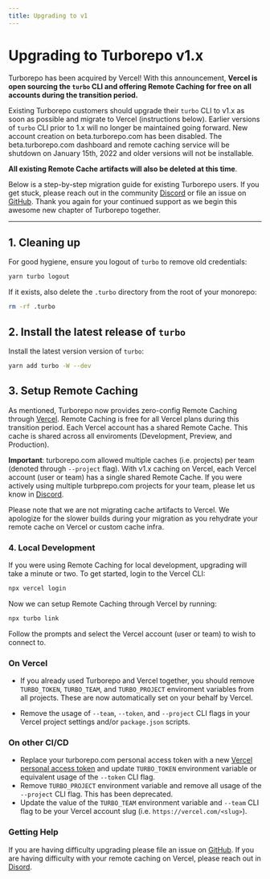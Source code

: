 ```yaml
---
title: Upgrading to v1
---
```


# Upgrading to Turborepo v1.x

Turborepo has been acquired by Vercel! With this announcement, **Vercel is open sourcing the `turbo` CLI and offering Remote Caching for free on all accounts during the transition period.**

Existing Turborepo customers should upgrade their `turbo` CLI to v1.x as soon as possible and migrate to Vercel (instructions below). Earlier versions of `turbo` CLI prior to 1.x will no longer be maintained going forward. New account creation on beta.turborepo.com has been disabled. The beta.turborepo.com dashboard and remote caching service will be shutdown on January 15th, 2022 and older versions will not be installable.

**All existing Remote Cache artifacts will also be deleted at this time**.

Below is a step-by-step migration guide for existing Turborepo users. If you get stuck, please reach out in the community [Discord](https://turborepo.org/discord) or file an issue on [GitHub](https://github.com/vercel/turborepo). Thank you again for your continued support as we begin this awesome new chapter of Turborepo together.

---

## 1. Cleaning up

For good hygiene, ensure you logout of `turbo` to remove old credentials:

```sh
yarn turbo logout
```

If it exists, also delete the `.turbo` directory from the root of your monorepo:

```sh
rm -rf .turbo
```

## 2. Install the latest release of `turbo`

Install the latest version version of `turbo`:

```sh
yarn add turbo -W --dev
```

## 3. Setup Remote Caching

As mentioned, Turborepo now provides zero-config Remote Caching through [Vercel](https://vercel.com?utm_source=turborepo.org&utm_medium=referral&utm_campaign=docs-link). Remote Caching is free for all Vercel plans during this transition period. Each Vercel account has a shared Remote Cache. This cache is shared across all enviroments (Development, Preview, and Production).

**Important**: turborepo.com allowed multiple caches (i.e. projects) per team (denoted through `--project` flag). With v1.x caching on Vercel, each Vercel account (user or team) has a single shared Remote Cache. If you were actively using multiple turbprepo.com projects for your team, please let us know in [Discord](https://turborepo.org/discord).

Please note that we are not migrating cache artifacts to Vercel. We apologize for the slower builds during your migration as you rehydrate your remote cache on Vercel or custom cache infra.

### 4. Local Development

If you were using Remote Caching for local development, upgrading will take a minute or two. To get started, login to the Vercel CLI:

```sh
npx vercel login
```

Now we can setup Remote Caching through Vercel by running:

```sh
npx turbo link
```

Follow the prompts and select the Vercel account (user or team) to wish to connect to.

### On Vercel

- If you already used Turborepo and Vercel together, you should remove `TURBO_TOKEN`, `TURBO_TEAM`, and `TURBO_PROJECT` enviroment variables from all projects. These are now automatically set on your behalf by Vercel.

- Remove the usage of `--team`, `--token`, and `--project` CLI flags in your Vercel project settings and/or `package.json` scripts.

### On other CI/CD

- Replace your turborepo.com personal access token with a new [Vercel personal access token](https://@todo) and update `TURBO_TOKEN` environment variable or equivalent usage of the `--token` CLI flag.
- Remove `TURBO_PROJECT` environment variable and remove all usage of the `--project` CLI flag. This has been deprecated.
- Update the value of the `TURBO_TEAM` environment variable and `--team` CLI flag to be your Vercel account slug (i.e. `https://vercel.com/<slug>`).

### Getting Help

If you are having difficulty upgrading please file an issue on [GitHub](https://github.com/vercel/turborepo). If you are having difficulty with your remote caching on Vercel, please reach out in [Disord](https://turborepo.org/discord).
